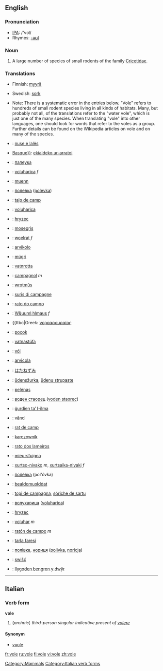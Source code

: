{{wikipedia}}
==English==
{{wikipedia}}
===Pronunciation===
*[[w:IPA|IPA]]: /'vɔl/
*Rhymes: [[Rhymes:English:-əʊl|-əʊl]]

===Noun===
{{en-noun}}

# A large number of species of small rodents of the family [[Cricetidae]].

===Translations===
{{trans-top|vole}}
*Finnish: [[myyrä]]
{{trans-mid}}
*Swedish: [[sork]]
{{trans-bottom}}

{{checktrans}}
*Note: There is a systematic error in the entries below. "Vole" refers to hundreds of small rodent species living in all kinds of habitats. Many, but probably not all, of the translations refer to the "water vole", which is just one of the many species. When translating "vole" into other languages, one should look for words that refer to the voles as a group. Further details can be found on the Wikipedia articles on vole and on many of the species.
{{trans-top|translations to be checked}}
*{{ttbc|Albanian}}: [[nuse e lalës]]
*[[{{ttbc|Basque}}]]: [[ekialdeko ur-arratoi]]
*{{ttbc|Belarussian}}: [[палеука]]
*{{ttbc|Bosnian}}: [[voluharica]] ''f''
*{{ttbc|[[Breton]]}}: [[muenn]]
*{{ttbc|Bulgarian}}: [[полевка]] ([[polevka]])
*{{ttbc|[[Catalan]]}}: [[talp de camp]]
*{{ttbc|Croatian}}: [[voluharica]]
*{{ttbc|Czech}}: [[hryzec]]
*{{ttbc|Danish}}: [[mosegris]]
*{{ttbc|Dutch}}: [[woelrat]] ''f''
*{{ttbc|Esperanto}}: [[arvikolo]]
*{{ttbc|[[Estonian]]}}: [[mügri]]
*{{ttbc|[[Faroese]]}}: [[vatnrotta]]
*{{ttbc|French}}: [[campagnol]] ''m''
*{{ttbc|[[Frisian]]}}: [[wrotmûs]]
*{{ttbc|[[Friulian]]}}: [[surîs di campagne]]
*{{ttbc|[[Gallegan]]}}: [[rato do campo]]
*{{ttbc|German}}: [[W&uuml;hlmaus]] ''f''
*{{ttbc|Greek: [[νεροαρουραίος]] '' ''
*{{ttbc|Hungarian}}: [[pocok]]
*{{ttbc|Icelandic}}: [[vatnastúfa]]
*{{ttbc|Irish}}: [[vól]]
*{{ttbc|Italian}}: [[arvicola]] '' ''
{{trans-mid}}
*{{ttbc|Japanese}}: [[はたねずみ]]
*{{ttbc|[[Latvian]]}}: [[ūdensžurka]], [[ūdeņu strupaste]]
*{{ttbc|[[Lithuanian]]}}: [[pelėnas]]
*{{ttbc|Macedonian}}: [[воден стаорец]] ([[voden staorec]])
*{{ttbc|[[Maltese]]}}: [[ġurdien ta’ l-ilma]]
*{{ttbc|Norwegian}}: [[vånd]]
*{{ttbc|[[Occitan]]}}: [[rat de camp]]
*{{ttbc|Polish}}: [[karczownik]] '' ''
*{{ttbc|Portuguese}}: [[rato dos lameiros]]
*{{ttbc|[[Romansh]]}}: [[mieursfuigna]]
*{{ttbc|[[Romany]]}}: [[xurtso-nivako]] ''m'', [[xurtsaika-nivaki]] ''f''
*{{ttbc|Russian}}: [[полёвка]] (pol'óvka) {{f}}
*{{ttbc|[[Sami]]}}: [[bealdomuolddat]]
*{{ttbc|[[Sardinian]]}}: [[topi de campagna]], [[sóriche de sartu]]
*{{ttbc|Serbian}}: [[волухарица]] ([[voluharica]])
*{{ttbc|Slovak}}: [[hryzec]]
*{{ttbc|[[Slovenian]]}}: [[voluhar]] ''m''
*{{ttbc|Spanish}}: [[ratón de campo]] ''m''
*{{ttbc|Turkish}}: [[tarla faresi]]
*{{ttbc|[[Ukrainian]]}}: [[полiвка]], [[нориця]] ([[polivka]], [[noricja]])
*{{ttbc|[[Upper Sorbian]]}}: [[swišć]]
*{{ttbc|Welsh}}: [[llygoden bengron y dwÿr]]
{{trans-bottom}}

----

==Italian==
===Verb form===
'''vole'''
# (''archaic'') ''third-person singular indicative present of [[volere]]''

====Synonym====
*[[vuole]]


[[Category:Mammals]]
[[Category:Italian verb forms]]

[[fr:vole]]
[[ru:vole]]
[[fi:vole]]
[[vi:vole]]
[[zh:vole]]